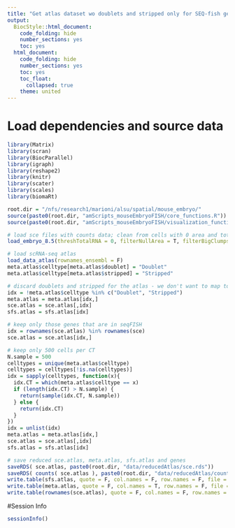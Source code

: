 ```yaml
---
title: "Get atlas dataset wo doublets and stripped only for SEQ-fish genes"
output:
  BiocStyle::html_document:
    code_folding: hide
    number_sections: yes
    toc: yes  
  html_document:
    code_folding: hide
    number_sections: yes
    toc: yes
    toc_float:
      collapsed: true
    theme: united
---
```


# Load dependencies and source data

```r

library(Matrix)
library(scran)
library(BiocParallel)
library(igraph)
library(reshape2)
library(knitr)
library(scater)
library(scales)
library(biomaRt)

root.dir = "/nfs/research1/marioni/alsu/spatial/mouse_embryo/"
source(paste0(root.dir, "amScripts_mouseEmbryoFISH/core_functions.R"))
source(paste0(root.dir, "amScripts_mouseEmbryoFISH/visualization_functions.R"))

# load sce files with counts data; clean from cells with 0 area and total # mRNA < user's threshold 
load_embryo_8.5(threshTotalRNA = 0, filterNullArea = T, filterBigClumps = T, dir = "cluster")

# load scRNA-seq atlas
load_data_atlas(rownames_ensembl = F)
meta.atlas$celltype[meta.atlas$doublet] = "Doublet"
meta.atlas$celltype[meta.atlas$stripped] = "Stripped"

# discard doublets and stripped for the atlas - we don't want to map to them
idx = !meta.atlas$celltype %in% c("Doublet", "Stripped")
meta.atlas = meta.atlas[idx,]
sce.atlas = sce.atlas[,idx]
sfs.atlas = sfs.atlas[idx]

# keep only those genes that are in seqFISH
idx = rownames(sce.atlas) %in% rownames(sce)
sce.atlas = sce.atlas[idx,]

# keep only 500 cells per CT 
N.sample = 500
celltypes = unique(meta.atlas$celltype)
celltypes = celltypes[!is.na(celltypes)]
idx = sapply(celltypes, function(x){
  idx.CT = which(meta.atlas$celltype == x)
  if (length(idx.CT) > N.sample) {
    return(sample(idx.CT, N.sample))
  } else {
    return(idx.CT)
  }
})
idx = unlist(idx)
meta.atlas = meta.atlas[idx,]
sce.atlas = sce.atlas[,idx]
sfs.atlas = sfs.atlas[idx]

# save reduced sce.atlas, meta.atlas, sfs.atlas and genes
saveRDS( sce.atlas, paste0(root.dir, "data/reducedAtlas/sce.rds"))
saveRDS( counts( sce.atlas ), paste0(root.dir, "data/reducedAtlas/counts.rds"))
write.table(sfs.atlas, quote = F, col.names = F, row.names = F, file = paste0(root.dir, "data/reducedAtlas/sizeFactors.tab") )
write.table(meta.atlas, quote = F, col.names = T, row.names = F, file = paste0(root.dir, "data/reducedAtlas/meta.tab") )
write.table(rownames(sce.atlas), quote = F, col.names = F, row.names = F, file = paste0(root.dir, "data/reducedAtlas/genes.tab") )


```

#Session Info
```r
sessionInfo()
```
